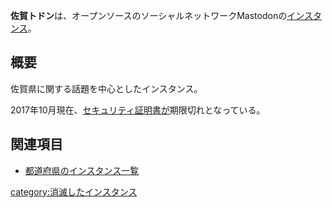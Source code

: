{{Infobox instance
| Name          = 佐賀トドン
| Domain        = https://mstdn.saga.jp/
| Admin         = [https://mstdn.jp/@takurock takurock]
| Country       = 日本
| Start         = 2017年5月7日
| Kifu          = なし
| Alias         = なし
}}'''佐賀トドン'''は、オープンソースのソーシャルネットワークMastodonの[[インスタンス]]。

== 概要 ==
佐賀県に関する話題を中心としたインスタンス。

2017年10月現在、[[セキュリティ証明書]]が期限切れとなっている。

== 関連項目 ==
* [[都道府県のインスタンス一覧]]

{{DEFAULTSORT:さが}}
[[category:消滅したインスタンス]]